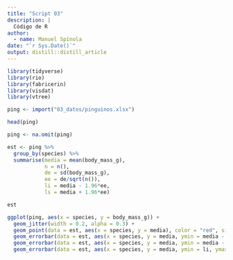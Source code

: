 ```yaml
---
title: "Script 03"
description: |
  Código de R
author:
  - name: Manuel Spínola
date: "`r Sys.Date()`"
output: distill::distill_article
---
```


```r
library(tidyverse)
library(rio)
library(fabricerin)
library(visdat)
library(vtree)
```

```r
ping <- import("03_datos/pinguinos.xlsx")
```

```r
head(ping)
```

```r
ping <- na.omit(ping)
```

```r
est <- ping %>%
  group_by(species) %>%
  summarise(media = mean(body_mass_g),
            n = n(),
            de = sd(body_mass_g),
            ee = de/sqrt(n()),
            li = media - 1.96*ee,
            ls = media + 1.96*ee)
```

```r
est
```

```r
ggplot(ping, aes(x = species, y = body_mass_g)) +
  geom_jitter(width = 0.2, alpha = 0.3) +
  geom_point(data = est, aes(x = species, y = media), color = "red", size = 2) +
  geom_errorbar(data = est, aes(x = species, y = media, ymin = media - de, ymax = media + de), width = 0.3, color = "green") +
  geom_errorbar(data = est, aes(x = species, y = media, ymin = media - ee, ymax = media + ee), width = 0.3, color = "red") +
  geom_errorbar(data = est, aes(x = species, y = media, ymin = li, ymax = ls), width = 0.3, color = "blue")
```

